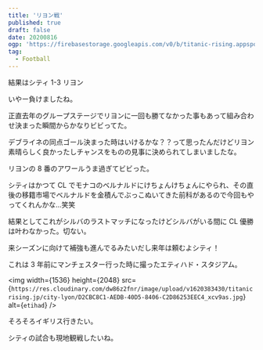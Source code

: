 ```yaml
---
title: 'リヨン戦'
published: true
draft: false
date: 20200816
ogp: 'https://firebasestorage.googleapis.com/v0/b/titanic-rising.appspot.com/o/city-lyon.jpeg?alt=media&token=f6cb8161-6f3e-4e92-8e5b-07b2d5f556b9'
tag:
  - Football
---
```


結果はシティ 1-3 リヨン

いやー負けましたね。

正直去年のグループステージでリヨンに一回も勝てなかった事もあって組み合わせ決まった瞬間からかなりビビってた。

デブライネの同点ゴール決まった時はいけるかな？？って思ったんだけどリヨン素晴らしく良かったしチャンスをものの見事に決められてしまいましたな。

リヨンの 8 番のアワールうま過ぎてビビった。

シティはかつて CL でモナコのベルナルドにけちょんけちょんにやられ、その直後の移籍市場でベルナルドを金積んでぶっこぬいてきた前科があるので今回もやってくれんかな…笑笑

結果としてこれがシルバのラストマッチになったけどシルバがいる間に CL 優勝は叶わなかった。切ない。

来シーズンに向けて補強も進んでるみたいだし来年は頼むよシティ！

これは 3 年前にマンチェスター行った時に撮ったエティハド・スタジアム。

<img
  width={1536}
  height={2048}
  src={`https://res.cloudinary.com/dw86z2fnr/image/upload/v1620383430/titanicrising.jp/city-lyon/D2CBC8C1-AEDB-40D5-8406-C2D86253EEC4_xcv9as.jpg`}
  alt={`etihad`}
/>

そろそろイギリス行きたい。

シティの試合も現地観戦したいね。
